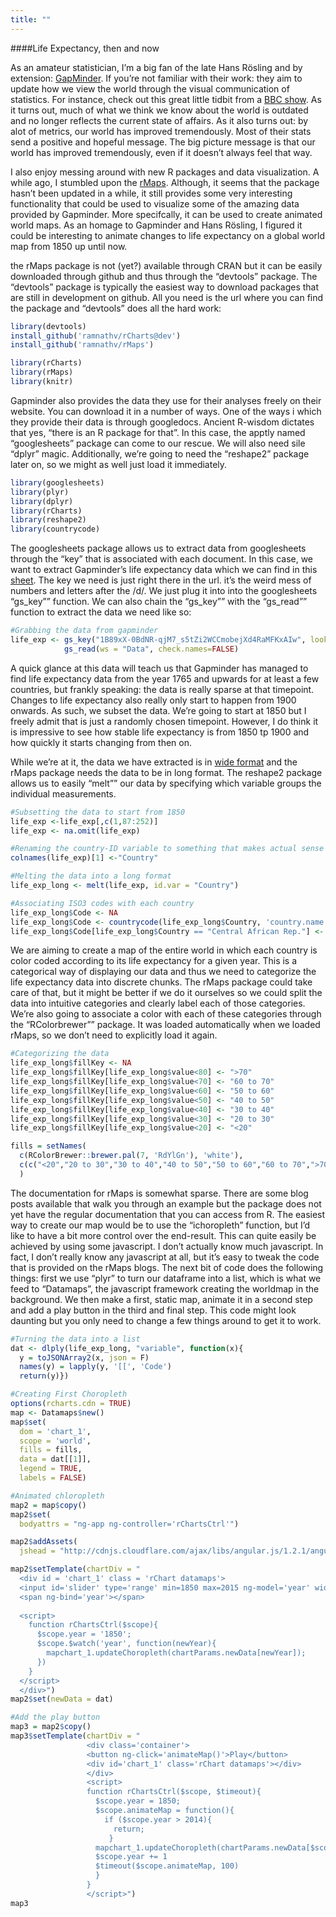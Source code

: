 ```yaml
---
title: ""
---
```


####Life Expectancy, then and now

As an amateur statistician, I'm a big fan of the late Hans R&ouml;sling and by extension: [GapMinder](https://www.gapminder.org/). If you're not familiar with their work: they aim to update how we view the world through the visual communication of statistics.  For instance, check out this great little tidbit from a [BBC show](https://www.youtube.com/watch?v=jbkSRLYSojo). As it turns out, much of what we think we know about the world is outdated and no longer reflects the current state of affairs. As it also turns out: by alot of metrics, our world has improved tremendously. Most of their stats send a positive and hopeful message. The big picture message is that our world has improved tremendously, even if it doesn't always feel that way. 

I also enjoy messing around with new R packages and data visualization. A while ago, I stumbled upon the [rMaps](http://rmaps.github.io/ pacakge). Although, it seems that the package hasn't been updated in a while, it still provides some very interesting functionality that could be used to visualize some of the amazing data provided by Gapminder. More specifcally, it can be used to create animated world maps. As an homage to Gapminder and Hans  R&ouml;sling, I figured it could be interesting to animate changes to life expectancy on a global world map from 1850 up until now.

the rMaps package is not (yet?) available through CRAN but it can be easily downloaded through github and thus through the "devtools" package. The "devtools" package is typically the easiest way to download packages that are still in development on github. All you need is the url where you can find the package and "devtools" does all the hard work:

```r
library(devtools)
install_github('ramnathv/rCharts@dev')
install_github('ramnathv/rMaps')

library(rCharts)
library(rMaps)
library(knitr)
```

Gapminder also provides the data they use for their analyses freely on their website. You can download it in a number of ways. One of the ways i which they provide their data is through googledocs. Ancient R-wisdom dictates that yes, "there is an R package for that". In this case, the apptly named "googlesheets" package can come to our rescue. We will also need sile "dplyr" magic. Additionally, we're going to need the "reshape2" package later on, so we might as well just load it immediately.


```r
library(googlesheets)
library(plyr)
library(dplyr)
library(rCharts)
library(reshape2)
library(countrycode)
```


The googlesheets package allows us to extract data from googlesheets through the "key" that is associated with each document. In this case, we want to extract Gapminder's life expectancy data which we can find in this [sheet](https://docs.google.com/spreadsheets/d/1B89xX-0BdNR-qjM7_s5tZi2WCCmobejXd4RaMFKxAIw/). The key we need is just right there in the url. it's the weird mess of numbers and letters after the /d/. We just plug it into into the googlesheets "gs_key"" function. We can also chain the "gs_key"" with the "gs_read"" function to extract the data we need like so:

```r
#Grabbing the data from gapminder
life_exp <- gs_key("1B89xX-0BdNR-qjM7_s5tZi2WCCmobejXd4RaMFKxAIw", lookup = FALSE,  verbose=FALSE) %>% 
            gs_read(ws = "Data", check.names=FALSE)
```

A quick glance at this data will teach us that Gapminder has managed to find life expectancy data from the year 1765 and upwards for at least a few countries, but frankly speaking: the data is really sparse at that timepoint. Changes to life expectancy also really only start to happen from 1900 onwards. As such, we subset the data. We're going to start at  1850 but I freely admit that is just a randomly chosen timepoint. However, I do think it is impressive to see how stable life expectancy is from 1850 tp 1900 and how quickly it starts changing from then on. 

While we're at it, the data we have extracted is in [wide format](http://www.cookbook-r.com/Manipulating_data/Converting_data_between_wide_and_long_format/) and the rMaps package needs the data to be in long format. The reshape2 package allows us to easily "melt"" our data by specifying which variable groups the individual measurements. 

```r
#Subsetting the data to start from 1850
life_exp <-life_exp[,c(1,87:252)]
life_exp <- na.omit(life_exp)

#Renaming the country-ID variable to something that makes actual sense
colnames(life_exp)[1] <-"Country"

#Melting the data into a long format
life_exp_long <- melt(life_exp, id.var = "Country")

#Associating ISO3 codes with each country
life_exp_long$Code <- NA
life_exp_long$Code <- countrycode(life_exp_long$Country, 'country.name', 'iso3c')
life_exp_long$Code[life_exp_long$Country == "Central African Rep."] <-  "CAF"

```

We are aiming to create a map of the entire world in which each country is color coded according to its life expectancy for a given year. This is a categorical way of displaying our data and thus we need to categorize the life expectancy data into discrete chunks. The rMaps package could take care of that, but it might be better if we do it ourselves so we could split the data into intuitive categories and clearly label each of those categories. We're also going to associate a color with each of these categories through the "RColorbrewer"" package. It was loaded automatically when we loaded rMaps, so we don't need to explicitly load it again.

```r
#Categorizing the data
life_exp_long$fillKey <- NA
life_exp_long$fillKey[life_exp_long$value<80] <- ">70"
life_exp_long$fillKey[life_exp_long$value<70] <- "60 to 70"
life_exp_long$fillKey[life_exp_long$value<60] <- "50 to 60"
life_exp_long$fillKey[life_exp_long$value<50] <- "40 to 50"
life_exp_long$fillKey[life_exp_long$value<40] <- "30 to 40"
life_exp_long$fillKey[life_exp_long$value<30] <- "20 to 30"
life_exp_long$fillKey[life_exp_long$value<20] <- "<20"

fills = setNames(
  c(RColorBrewer::brewer.pal(7, 'RdYlGn'), 'white'),
  c(c("<20","20 to 30","30 to 40","40 to 50","50 to 60","60 to 70",">70"), 'defaultFill')
  )
```

The documentation for rMaps is somewhat sparse. There are some blog posts available that walk you through an example but the package does not yet have the regular documentation that you can access from R. The easiest way to create our map would be to use the "ichoropleth" function, but I'd like to have a bit more control over the end-result. This can quite easily be achieved by using some javascript. I don't actually know much javascript. In fact, I don't really know any javascript at all, but it's easy to tweak the code that is provided on the rMaps blogs. The next bit of code does the following things: first we use "plyr" to turn our dataframe into a list, which is what we feed to "Datamaps", the javascript framework creating the worldmap in the background. We then make a first, static map, animate it in a second step and add a play button in the third and final step. This code might look daunting but you only need to change a few things around to get it to work. 

```r
#Turning the data into a list
dat <- dlply(life_exp_long, "variable", function(x){
  y = toJSONArray2(x, json = F)
  names(y) = lapply(y, '[[', 'Code')
  return(y)})

#Creating First Choropleth
options(rcharts.cdn = TRUE)
map <- Datamaps$new()
map$set(
  dom = 'chart_1',
  scope = 'world',
  fills = fills,
  data = dat[[1]],
  legend = TRUE,
  labels = FALSE)

#Animated chloropleth
map2 = map$copy()
map2$set(
  bodyattrs = "ng-app ng-controller='rChartsCtrl'")

map2$addAssets(
  jshead = "http://cdnjs.cloudflare.com/ajax/libs/angular.js/1.2.1/angular.min.js")

map2$setTemplate(chartDiv = "
  <div id = 'chart_1' class = 'rChart datamaps'>
  <input id='slider' type='range' min=1850 max=2015 ng-model='year' width=200>
  <span ng-bind='year'></span>
    
  <script>
    function rChartsCtrl($scope){
      $scope.year = '1850';
      $scope.$watch('year', function(newYear){
        mapchart_1.updateChoropleth(chartParams.newData[newYear]);
      })
    }
  </script>
  </div>")
map2$set(newData = dat)

#Add the play button
map3 = map2$copy()
map3$setTemplate(chartDiv = "
                 <div class='container'>
                 <button ng-click='animateMap()'>Play</button>
                 <div id='chart_1' class='rChart datamaps'></div>  
                 </div>
                 <script>
                 function rChartsCtrl($scope, $timeout){
                   $scope.year = 1850;
                   $scope.animateMap = function(){
                     if ($scope.year > 2014){
                       return;
                      }
                   mapchart_1.updateChoropleth(chartParams.newData[$scope.year]);
                   $scope.year += 1
                   $timeout($scope.animateMap, 100)
                   }
                 }
                 </script>")
map3
```



